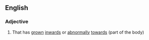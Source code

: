 ==English==

===Adjective===
{{en-adj}}

# That has [[grown]] [[inwards]] or [[abnormally]] [[towards]] (part of the body)
